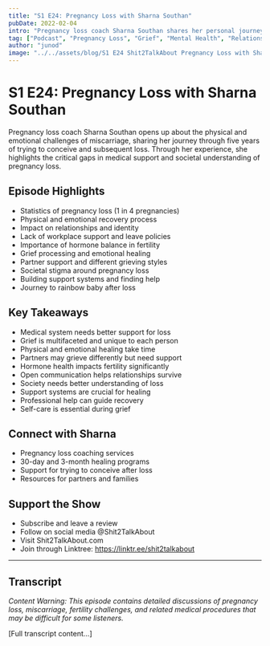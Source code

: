 ```yaml
---
title: "S1 E24: Pregnancy Loss with Sharna Southan"
pubDate: 2022-02-04
intro: "Pregnancy loss coach Sharna Southan shares her personal journey through miscarriage and fertility challenges, while addressing the lack of support and education around pregnancy loss. She discusses how to process grief, rebuild relationships, and find healing after loss."
tag: ["Podcast", "Pregnancy Loss", "Grief", "Mental Health", "Relationships", "Healing", "Support", "Women's Health", "Fertility", "Education"]
author: "junod"
image: "../../assets/blog/S1 E24 Shit2TalkAbout Pregnancy Loss with Sharna Southan.png"
---
```


# S1 E24: Pregnancy Loss with Sharna Southan

Pregnancy loss coach Sharna Southan opens up about the physical and emotional challenges of miscarriage, sharing her journey through five years of trying to conceive and subsequent loss. Through her experience, she highlights the critical gaps in medical support and societal understanding of pregnancy loss.

## Episode Highlights

- Statistics of pregnancy loss (1 in 4 pregnancies)
- Physical and emotional recovery process
- Impact on relationships and identity
- Lack of workplace support and leave policies
- Importance of hormone balance in fertility
- Grief processing and emotional healing
- Partner support and different grieving styles
- Societal stigma around pregnancy loss
- Building support systems and finding help
- Journey to rainbow baby after loss

## Key Takeaways

- Medical system needs better support for loss
- Grief is multifaceted and unique to each person
- Physical and emotional healing take time
- Partners may grieve differently but need support
- Hormone health impacts fertility significantly
- Open communication helps relationships survive
- Society needs better understanding of loss
- Support systems are crucial for healing
- Professional help can guide recovery
- Self-care is essential during grief

## Connect with Sharna

- Pregnancy loss coaching services
- 30-day and 3-month healing programs
- Support for trying to conceive after loss
- Resources for partners and families

## Support the Show

- Subscribe and leave a review
- Follow on social media @Shit2TalkAbout
- Visit Shit2TalkAbout.com
- Join through Linktree: https://linktr.ee/shit2talkabout

---

## Transcript

*Content Warning: This episode contains detailed discussions of pregnancy loss, miscarriage, fertility challenges, and related medical procedures that may be difficult for some listeners.*

[Full transcript content...]